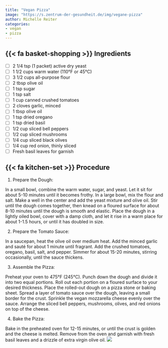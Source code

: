 ```yaml
---
title: "Vegan Pizza"
image: "https://s.zentrum-der-gesundheit.de/img/vegane-pizza"
author: Michelle Reiter
categories:
- vegan
- pizza
---
```


## {{< fa basket-shopping >}} Ingredients

- [ ] 2 1/4 tsp (1 packet) active dry yeast
- [ ] 1 1/2 cups warm water (110°F or 45°C)
- [ ] 3 1/2 cups all-purpose flour
- [ ] 2 tbsp olive oil
- [ ] 1 tsp sugar
- [ ] 1 tsp salt
- [ ] 1 cup canned crushed tomatoes
- [ ] 2 cloves garlic, minced
- [ ] 1 tbsp olive oil
- [ ] 1 tsp dried oregano
- [ ] 1 tsp dried basil
- [ ] 1/2 cup sliced bell peppers
- [ ] 1/2 cup sliced mushrooms
- [ ] 1/4 cup sliced black olives
- [ ] 1/4 cup red onion, thinly sliced
- [ ] Fresh basil leaves for garnish


## {{< fa kitchen-set >}} Procedure

1. Prepare the Dough:

In a small bowl, combine the warm water, sugar, and yeast. Let it sit for about 5-10 minutes until it becomes frothy.
In a large bowl, mix the flour and salt. Make a well in the center and add the yeast mixture and olive oil.
Stir until the dough comes together, then knead on a floured surface for about 8-10 minutes until the dough is smooth and elastic.
Place the dough in a lightly oiled bowl, cover with a damp cloth, and let it rise in a warm place for about 1-1.5 hours, or until it has doubled in size.

2. Prepare the Tomato Sauce:

In a saucepan, heat the olive oil over medium heat. Add the minced garlic and sauté for about 1 minute until fragrant.
Add the crushed tomatoes, oregano, basil, salt, and pepper. Simmer for about 15-20 minutes, stirring occasionally, until the sauce thickens.

3. Assemble the Pizza:

Preheat your oven to 475°F (245°C).
Punch down the dough and divide it into two equal portions. Roll out each portion on a floured surface to your desired thickness.
Place the rolled-out dough on a pizza stone or baking sheet.
Spread a layer of tomato sauce over the dough, leaving a small border for the crust.
Sprinkle the vegan mozzarella cheese evenly over the sauce.
Arrange the sliced bell peppers, mushrooms, olives, and red onions on top of the cheese.

4. Bake the Pizza:

Bake in the preheated oven for 12-15 minutes, or until the crust is golden and the cheese is melted.
Remove from the oven and garnish with fresh basil leaves and a drizzle of extra virgin olive oil.
![](https://s.zentrum-der-gesundheit.de/img/vegane-pizza)
